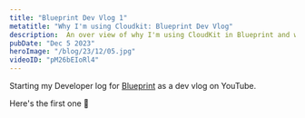 ```yaml
---
title: "Blueprint Dev Vlog 1"
metatitle: "Why I'm using Cloudkit: Blueprint Dev Vlog"
description:  An over view of why I'm using CloudKit in Blueprint and what I'm doing next
pubDate: "Dec 5 2023"
heroImage: "/blog/23/12/05.jpg"
videoID: "pM26bEIoRl4"
---
```


Starting my Developer log for [Blueprint](https://blueprint.heyjaywilson.com) as a dev vlog on YouTube. 

Here's the first one 🎉

<YouTube/>